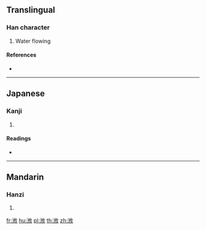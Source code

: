 {{character info/new}}
==Translingual==

===Han character===
{{Han char|rn=85|rad=水|as=07|sn=10|four=38140|canj=EOLK}}

# Water flowing

====References====
* {{Han ref|kx=0624.010|dkj=17465|dj=1021.170|hdz=31628.020|uh=6D5F|ud=27999|bh=D25B|bd=53851}}

----

==Japanese==

===Kanji===
{{ja-kanji|grade=|rs=水07}}

# {{defn|lang=ja|sort=水07}}

====Readings====
* {{ja-readings|on=[[ゆう]] (yū), [[う]] (u), [[ゆ]] (yu), [[てき]] (teki), [[ちゃく]] (chaku)|kun=}}

----

==Mandarin==

===Hanzi===
{{cmn-hanzi|pin=[[yóu]] ([[you2]])|wg=yu<sup>2</sup>}}

# {{defn|lang=cmn|sort=水07}}

[[fr:浟]]
[[hu:浟]]
[[pl:浟]]
[[th:浟]]
[[zh:浟]]